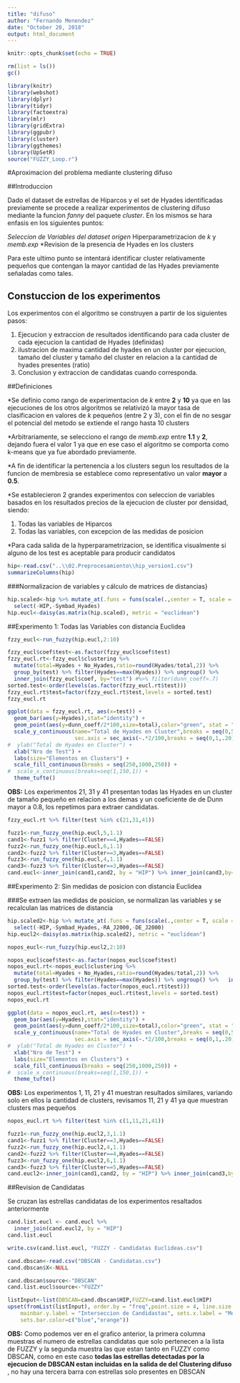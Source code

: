 ```yaml
---
title: "difuso"
author: "Fernando Menendez"
date: "October 20, 2018"
output: html_document
---
```



```r
knitr::opts_chunk$set(echo = TRUE)

rm(list = ls())
gc()

library(knitr)
library(webshot)
library(dplyr)
library(tidyr)
library(factoextra)
library(mlr)
library(gridExtra)
library(ggpubr)
library(cluster)
library(ggthemes)
library(UpSetR)
source("FUZZY_Loop.r")
```

#Aproximacion del problema mediante clustering difuso

##Introduccion

Dado el dataset de estrellas de Hiparcos y el set de Hyades identificadas previamente se procede a realizar experimentos de clustering difuso mediante la funcion _fanny_ del paquete _cluster_.
En los mismos se hara enfasis en los siguientes puntos:

*Seleccion de Variables del dataset origen
*Hiperparametrizacion de _k_ y _memb.exp_
*Revision de la presencia de Hyades en los clusters

Para este ultimo punto se intentará identificar cluster relativamente pequeños que contengan la mayor cantidad de las Hyades previamente señaladas como tales.


## Constuccion de los experimentos

Los experimentos con el algoritmo se construyen a partir de los siguientes pasos:

1. Ejecucion y extraccion de resultados identificando para cada cluster de cada ejecucion la cantidad de Hyades (definidas)
2. ilustracion de maxima cantidad de hyades en un cluster por ejecucion, tamaño del cluster y tamaño del cluster en relacion a la cantidad de hyades presentes (ratio)
3. Conclusion y extraccion de candidatas cuando corresponda.

##Definiciones

*Se definio como rango de experimentacion de _k_ entre __2__ y __10__ ya que en las ejecuciones de los otros algoritmos se relativizó la mayor tasa de clasificacion en valores de _k_ pequeños (entre 2 y 3), con el fin de no sesgar el potencial del metodo se extiende el rango hasta 10 clusters 

*Arbitrariamente, se selecciono el rango de _memb.exp_ entre __1.1__ y __2__, dejando fuera el valor 1 ya que en ese caso el algoritmo se comporta como k-means que ya fue abordado previamente.

*A fin de identificar la pertenencia a los clusters segun los resultados de la funcion de membresia se establece como representativo un valor __mayor__ a __0.5__.

*Se establecieron 2 grandes experimentos con seleccion de variables basados en los resultados precios de la ejecucion de cluster por densidad, siendo:

1. Todas las variables de Hiparcos
2. Todas las variables, con excepcion de las medidas de posicion

*Para cada salida de la hyperparametrizacion, se identifica visualmente si alguno de los test es aceptable para producir candidatos


```r
hip<-read.csv("..\\02.Preprocesamiento\\hip_version1.csv")
summarizeColumns(hip)
```

###Normalizacion de variables y cálculo de matrices de distancias}

```r
hip.scaled<-hip %>% mutate_at(.funs = funs(scale(.,center = T, scale = T)), .vars = vars(-HIP,-Symbad_Hyades)) %>%
  select(-HIP,-Symbad_Hyades)
hip.eucl<-daisy(as.matrix(hip.scaled), metric = "euclidean")
```


##Experimento 1: Todas las Variables con distancia Euclidea


```r
fzzy_eucl<-run_fuzzy(hip.eucl,2:10)

```


```r
fzzy_eucl$coef$test<-as.factor(fzzy_eucl$coef$test)
fzzy_eucl.rt<-fzzy_eucl$clustering %>%
  mutate(total=Hyades + No_Hyades,ratio=round(Hyades/total,2)) %>% 
  group_by(test) %>% filter(Hyades==max(Hyades)) %>% ungroup() %>%   
  inner_join(fzzy_eucl$coef, by="test") #%>% filter(dunn_coeff>.7)
sorted.test<-order(levels(as.factor(fzzy_eucl.rt$test)))
fzzy_eucl.rt$test=factor(fzzy_eucl.rt$test,levels = sorted.test)
fzzy_eucl.rt
```

```r
ggplot(data = fzzy_eucl.rt, aes(x=test)) +
  geom_bar(aes(y=Hyades),stat="identity") +
  geom_point(aes(y=dunn_coeff/2*100,size=total),color="green", stat = "identity") +
  scale_y_continuous(name="Total de Hyades en Cluster",breaks = seq(0,50,5),
                     sec.axis = sec_axis(~.*2/100,breaks = seq(0,1,.20), name = "Coeficiente de Dunn")) +
#  ylab("Total de Hyades en Cluster") +
  xlab("Nro de Test") +
  labs(size="Elementos en Clusters") +
  scale_fill_continuous(breaks = seq(250,1000,250)) +
#  scale_x_continuous(breaks=seq(1,150,1)) +
  theme_tufte()
```

__OBS:__ Los experimentos 21, 31 y 41 presentan todas las Hyades en un cluster de tamaño pequeño en relacion a los demas y un coeficiente de de Dunn mayor a 0.8, los repetimos para extraer candidatas.

```r
fzzy_eucl.rt %>% filter(test %in% c(21,31,41))
```

```r
fuzz1<-run_fuzzy_one(hip.eucl,5,1.1)
cand1<-fuzz1 %>% filter(Cluster==4,Hyades==FALSE)
fuzz2<-run_fuzzy_one(hip.eucl,6,1.1)
cand2<-fuzz2 %>% filter(Cluster==3,Hyades==FALSE)
fuzz3<-run_fuzzy_one(hip.eucl,4,1.1)
cand3<-fuzz3 %>% filter(Cluster==3,Hyades==FALSE)
cand.eucl<-inner_join(cand1,cand2, by = "HIP") %>% inner_join(cand3,by="HIP") %>% select(HIP)
```



##Experimento 2: Sin medidas de posicion con distancia Euclidea

###Se extraen las medidas de posicion, se normalizan las variables y se recalculan las matrices de distancia

```r
hip.scaled2<-hip %>% mutate_at(.funs = funs(scale(.,center = T, scale = T)), .vars = vars(-HIP,-Symbad_Hyades)) %>%
  select(-HIP,-Symbad_Hyades,-RA_J2000,-DE_J2000)
hip.eucl2<-daisy(as.matrix(hip.scaled2), metric = "euclidean")
```


```r
nopos_eucl<-run_fuzzy(hip.eucl2,2:10)

```

```r
nopos_eucl$coef$test<-as.factor(nopos_eucl$coef$test)
nopos_eucl.rt<-nopos_eucl$clustering %>%
  mutate(total=Hyades + No_Hyades,ratio=round(Hyades/total,2)) %>% 
  group_by(test) %>% filter(Hyades==max(Hyades)) %>% ungroup() %>%   inner_join(nopos_eucl$coef, by="test")
sorted.test<-order(levels(as.factor(nopos_eucl.rt$test)))
nopos_eucl.rt$test=factor(nopos_eucl.rt$test,levels = sorted.test)
nopos_eucl.rt
```

```r
ggplot(data = nopos_eucl.rt, aes(x=test)) +
  geom_bar(aes(y=Hyades),stat="identity") +
  geom_point(aes(y=dunn_coeff/2*100,size=total),color="green", stat = "identity") +
  scale_y_continuous(name="Total de Hyades en Cluster",breaks = seq(0,50,5),
                     sec.axis = sec_axis(~.*2/100,breaks = seq(0,1,.20), name = "Coeficiente de Dunn")) +
#  ylab("Total de Hyades en Cluster") +
  xlab("Nro de Test") +
  labs(size="Elementos en Clusters") +
  scale_fill_continuous(breaks = seq(250,1000,250)) +
#  scale_x_continuous(breaks=seq(1,150,1)) +
  theme_tufte()
```


__OBS:__ Los experimentos 1, 11, 21 y 41 muestran resultados similares, variando solo en ellos la cantidad de clusters, revisamos 11, 21 y 41 ya que muestran clusters mas pequeños

```r
nopos_eucl.rt %>% filter(test %in% c(1,11,21,41))
```

```r
fuzz1<-run_fuzzy_one(hip.eucl2,3,1.1)
cand1<-fuzz1 %>% filter(Cluster==3,Hyades==FALSE)
fuzz2<-run_fuzzy_one(hip.eucl2,4,1.1)
cand2<-fuzz2 %>% filter(Cluster==4,Hyades==FALSE)
fuzz3<-run_fuzzy_one(hip.eucl2,6,1.1)
cand3<-fuzz3 %>% filter(Cluster==5,Hyades==FALSE)
cand.eucl2<-inner_join(cand1,cand2, by = "HIP") %>% inner_join(cand3,by="HIP") %>% select(HIP)
```



##Revision de Candidatas

Se cruzan las estrellas candidatas de los experimentos resaltados anteriormente

```r
cand.list.eucl <- cand.eucl %>% 
  inner_join(cand.eucl2, by = "HIP")
cand.list.eucl
```




```r
write.csv(cand.list.eucl, "FUZZY - Candidatas Euclideas.csv")
```

```r
cand.dbscan<-read.csv("DBSCAN - Candidatas.csv")
cand.dbscan$X<-NULL
```

```r
cand.dbscan$source<-"DBSCAN"
cand.list.eucl$source<-"FUZZY"
```


```r
listInput<-list(DBSCAN=cand.dbscan$HIP,FUZZY=cand.list.eucl$HIP)
upset(fromList(listInput), order.by = "freq",point.size = 4, line.size = 2, 
    mainbar.y.label = "Interseccion de Candidastas", sets.x.label = "Método",
    sets.bar.color=c("blue","orange"))

```

__OBS:__ Como podemos ver en el grafico anterior, la primera columna muestras el numero de estrellas candidatas que solo pertenecen a la lista de FUZZY y la segunda muestra las que estan tanto en FUZZY como DBSCAN, como en este caso __todas las estrellas detectadas por la ejecucion de DBSCAN estan incluidas en la salida de del Clustering difuso__ , no hay una tercera barra con estrellas solo presentes en DBSCAN
